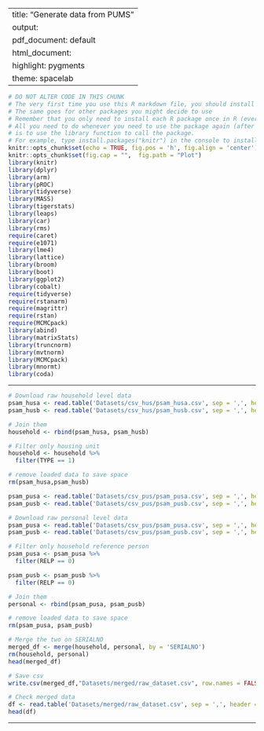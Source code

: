 
---
title: "Generate data from PUMS"
output:
  pdf_document: default
  html_document:
    highlight: pygments
    theme: spacelab
---

```r
# DO NOT ALTER CODE IN THIS CHUNK
# The very first time you use this R markdown file, you should install each of the packages below.
# The same goes for other packages you might decide to use
# Remember that you only need to install each R package once in R (ever -- unless you change computers).
# All you need to do whenever you need to use the package again (after restarting the R session),
# is to use the library function to call the package.
# For example, type install.packages("knitr") in the console to install the knitr package. 
knitr::opts_chunk$set(echo = TRUE, fig.pos = 'h', fig.align = 'center')
knitr::opts_chunk$set(fig.cap = "",  fig.path = "Plot")
library(knitr)
library(dplyr)
library(arm)
library(pROC)
library(tidyverse)
library(MASS)
library(tigerstats)
library(leaps)
library(car)
library(rms)
require(caret)
require(e1071)
library(lme4) 
library(lattice)
library(broom)
library(boot)
library(ggplot2)
library(cobalt)
require(tidyverse)
require(rstanarm)
require(magrittr)
require(rstan)
require(MCMCpack)
library(abind)
library(matrixStats)
library(truncnorm)
library(mvtnorm)
library(MCMCpack)
library(mnormt)
library(coda)
```

* * *
```r
# Download raw household level data
psam_husa <- read.table('Datasets/csv_hus/psam_husa.csv', sep = ',', header = TRUE)
psam_husb <- read.table('Datasets/csv_hus/psam_husb.csv', sep = ',', header = TRUE)

# Join them
household <- rbind(psam_husa, psam_husb)

# Filter only housing unit
household <- household %>%
  filter(TYPE == 1)

# remove loaded data to save space
rm(psam_husa,psam_husb)
```
```r
psam_pusa <- read.table('Datasets/csv_pus/psam_pusa.csv', sep = ',', header = TRUE)
psam_pusb <- read.table('Datasets/csv_pus/psam_pusb.csv', sep = ',', header = TRUE)
```

```r
# Download raw personal level data
psam_pusa <- read.table('Datasets/csv_pus/psam_pusa.csv', sep = ',', header = TRUE)
psam_pusb <- read.table('Datasets/csv_pus/psam_pusb.csv', sep = ',', header = TRUE)

# Filter only household reference person
psam_pusa <- psam_pusa %>%
  filter(RELP == 0)

psam_pusb <- psam_pusb %>%
  filter(RELP == 0)

# Join them
personal <- rbind(psam_pusa, psam_pusb)

# remove loaded data to save space
rm(psam_pusa, psam_pusb)
```

```r
# Merge the two on SERIALNO
merged_df <- merge(household, personal, by = 'SERIALNO')
rm(household, personal)
head(merged_df)
```

```r
# Save csv
write.csv(merged_df,"Datasets/merged/raw_dataset.csv", row.names = FALSE)
```

```r
# Check merged data
df <- read.table('Datasets/merged/raw_dataset.csv', sep = ',', header = TRUE)
head(df)
```

* * *



